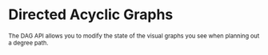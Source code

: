 # Directed Acyclic Graphs

<sub>
  The DAG API allows you to modify the state of the visual graphs you see when
  planning out a degree path.
</sub>
